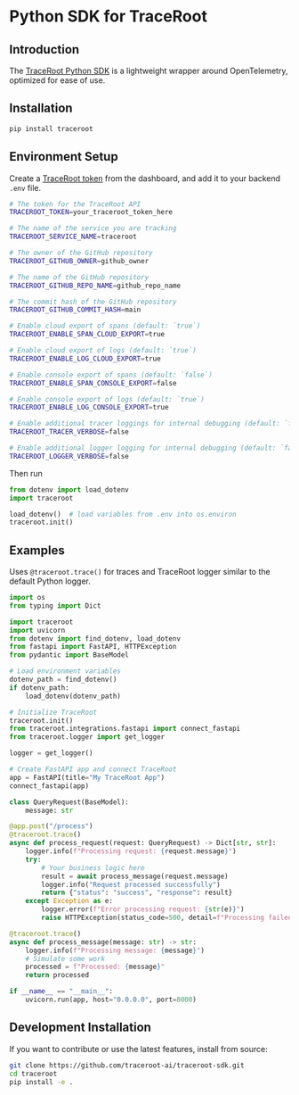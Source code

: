 # Python SDK for TraceRoot

## Introduction

The [TraceRoot Python SDK](https://pypi.org/project/traceroot) is a lightweight wrapper around OpenTelemetry, optimized for ease of use.

## Installation

```bash
pip install traceroot
```

## Environment Setup

Create a [TraceRoot token](https://test.traceroot.ai/integrate) from the dashboard, and add it to your backend `.env` file.

```bash .env
# The token for the TraceRoot API
TRACEROOT_TOKEN=your_traceroot_token_here

# The name of the service you are tracking
TRACEROOT_SERVICE_NAME=traceroot

# The owner of the GitHub repository
TRACEROOT_GITHUB_OWNER=github_owner

# The name of the GitHub repository
TRACEROOT_GITHUB_REPO_NAME=github_repo_name

# The commit hash of the GitHub repository
TRACEROOT_GITHUB_COMMIT_HASH=main

# Enable cloud export of spans (default: `true`)
TRACEROOT_ENABLE_SPAN_CLOUD_EXPORT=true

# Enable cloud export of logs (default: `true`)
TRACEROOT_ENABLE_LOG_CLOUD_EXPORT=true

# Enable console export of spans (default: `false`)
TRACEROOT_ENABLE_SPAN_CONSOLE_EXPORT=false

# Enable console export of logs (default: `true`)
TRACEROOT_ENABLE_LOG_CONSOLE_EXPORT=true

# Enable additional tracer loggings for internal debugging (default: `false`)
TRACEROOT_TRACER_VERBOSE=false

# Enable additional logger logging for internal debugging (default: `false`)
TRACEROOT_LOGGER_VERBOSE=false
```

Then run

```python
from dotenv import load_dotenv
import traceroot

load_dotenv()  # load variables from .env into os.environ
traceroot.init()
```

## Examples

Uses `@traceroot.trace()` for traces and TraceRoot logger similar to the default Python logger.

```python
import os
from typing import Dict

import traceroot
import uvicorn
from dotenv import find_dotenv, load_dotenv
from fastapi import FastAPI, HTTPException
from pydantic import BaseModel

# Load environment variables
dotenv_path = find_dotenv()
if dotenv_path:
    load_dotenv(dotenv_path)

# Initialize TraceRoot
traceroot.init()
from traceroot.integrations.fastapi import connect_fastapi
from traceroot.logger import get_logger

logger = get_logger()

# Create FastAPI app and connect TraceRoot
app = FastAPI(title="My TraceRoot App")
connect_fastapi(app)

class QueryRequest(BaseModel):
    message: str

@app.post("/process")
@traceroot.trace()
async def process_request(request: QueryRequest) -> Dict[str, str]:
    logger.info(f"Processing request: {request.message}")
    try:
        # Your business logic here
        result = await process_message(request.message)
        logger.info("Request processed successfully")
        return {"status": "success", "response": result}
    except Exception as e:
        logger.error(f"Error processing request: {str(e)}")
        raise HTTPException(status_code=500, detail=f"Processing failed: {str(e)}")

@traceroot.trace()
async def process_message(message: str) -> str:
    logger.info(f"Processing message: {message}")
    # Simulate some work
    processed = f"Processed: {message}"
    return processed

if __name__ == "__main__":
    uvicorn.run(app, host="0.0.0.0", port=8000)
```

## Development Installation

If you want to contribute or use the latest features, install from source:

```bash
git clone https://github.com/traceroot-ai/traceroot-sdk.git
cd traceroot
pip install -e .
```
